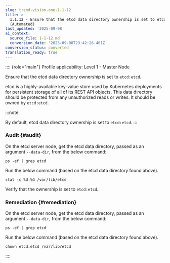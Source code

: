 ```yaml
---
slug: trend-vision-one-1-1-12
title: >-
  1.1.12 - Ensure that the etcd data directory ownership is set to etcd:etcd
  (Automated)
last_updated: '2025-09-08'
ai_context:
  source_file: 1-1-12.md
  conversion_date: '2025-09-08T23:42:26.401Z'
conversion_status: converted
translation_ready: true
---
```


:::: {role="main"}
Profile applicability: Level 1 - Master Node

Ensure that the etcd data directory ownership is set to `etcd:etcd`.

etcd is a highly-available key-value store used by Kubernetes deployments for persistent storage of all of its REST API objects. This data directory should be protected from any unauthorized reads or writes. It should be owned by `etcd:etcd`.

:::note

By default, etcd data directory ownership is set to `etcd:etcd`.
:::

### Audit {#audit}

On the etcd server node, get the etcd data directory, passed as an argument `--data-dir`, from the below command:

``` codeblock
ps -ef | grep etcd
```

Run the below command (based on the etcd data directory found above).

``` codeblock
stat -c %U:%G /var/lib/etcd
```

Verify that the ownership is set to `etcd:etcd`.

### Remediation {#remediation}

On the etcd server node, get the etcd data directory, passed as an argument `--data-dir`, from the below command:

``` codeblock
ps -ef | grep etcd
```

Run the below command (based on the etcd data directory found above).

``` codeblock
chown etcd:etcd /var/lib/etcd
```
::::
